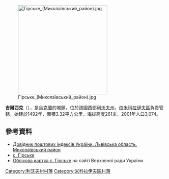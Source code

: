 {{coord|49|28|18|N|23|48|0|E|scale:100000|display=title}}

[[File:Гірське_(Миколаївський_район).jpg|280px]]

'''吉爾西克'''（{{lang-uk|Гірське}}），是[[烏克蘭|烏克蘭]]的城鎮，位於該國西部[[利沃夫州|利沃夫州]]，由[[米科拉伊夫區|米科拉伊夫區]]負責管轄，始建於1492年，面積3.32平方公里，海拔高度261米，2001年人口3,074。

==參考資料==
*[https://web.archive.org/web/20160216134314/http://www.uaidx.com/13/292/index Довідник поштових індексів України. Львівська область. Миколаївський район]
*[http://w1.c1.rada.gov.ua/pls/z7503/A005?rf7571=20172 с. Гірське]
* [http://w1.c1.rada.gov.ua/pls/z7503/A005?rf7571=20172 Облікова картка с. Гірське] на сайті Верховної ради України

[[Category:利沃夫州村落|Category:利沃夫州村落]]
[[Category:米科拉伊夫區村落|Category:米科拉伊夫區村落]]


{{Lviv-geo-stub}}